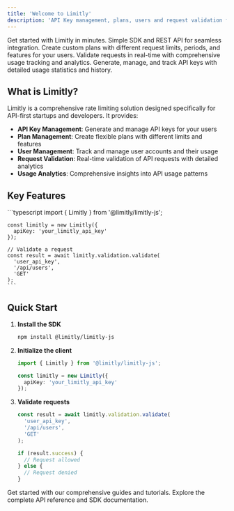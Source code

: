 ```yaml
---
title: 'Welcome to Limitly'
description: 'API Key management, plans, users and request validation for your API'
---
```


<Hero
  title="Limitly"
  subtitle="Simple and powerful rate limiting for your API"
  image="/images/hero-light.png"
  darkImage="/images/hero-dark.png"
/>

<CardGroup cols={2}>
  <Card
    title="Easy Integration"
    icon="bolt"
    href="/quickstart"
  >
    Get started with Limitly in minutes. Simple SDK and REST API for seamless integration.
  </Card>
  <Card
    title="Flexible Plans"
    icon="list"
    href="/sdk/plans"
  >
    Create custom plans with different request limits, periods, and features for your users.
  </Card>
  <Card
    title="Real-time Validation"
    icon="shield-check"
    href="/sdk/validation"
  >
    Validate requests in real-time with comprehensive usage tracking and analytics.
  </Card>
  <Card
    title="API Key Management"
    icon="key"
    href="/sdk/api-keys"
  >
    Generate, manage, and track API keys with detailed usage statistics and history.
  </Card>
</CardGroup>

## What is Limitly?

Limitly is a comprehensive rate limiting solution designed specifically for API-first startups and developers. It provides:

- **API Key Management**: Generate and manage API keys for your users
- **Plan Management**: Create flexible plans with different limits and features
- **User Management**: Track and manage user accounts and their usage
- **Request Validation**: Real-time validation of API requests with detailed analytics
- **Usage Analytics**: Comprehensive insights into API usage patterns

## Key Features

<CardGroup cols={1}>
  <Card title="Simple SDK Integration">
    ```typescript
    import { Limitly } from '@limitly/limitly-js';
    
    const limitly = new Limitly({
      apiKey: 'your_limitly_api_key'
    });
    
    // Validate a request
    const result = await limitly.validation.validate(
      'user_api_key',
      '/api/users',
      'GET'
    );
    ```
  </Card>
</CardGroup>

## Quick Start

1. **Install the SDK**
   ```bash
   npm install @limitly/limitly-js
   ```

2. **Initialize the client**
   ```typescript
   import { Limitly } from '@limitly/limitly-js';
   
   const limitly = new Limitly({
     apiKey: 'your_limitly_api_key'
   });
   ```

3. **Validate requests**
   ```typescript
   const result = await limitly.validation.validate(
     'user_api_key',
     '/api/users',
     'GET'
   );
   
   if (result.success) {
     // Request allowed
   } else {
     // Request denied
   }
   ```

<CardGroup cols={2}>
  <Card
    title="View Documentation"
    icon="book-open"
    href="/quickstart"
  >
    Get started with our comprehensive guides and tutorials.
  </Card>
  <Card
    title="API Reference"
    icon="code"
    href="/api-reference/sdk"
  >
    Explore the complete API reference and SDK documentation.
  </Card>
</CardGroup>
